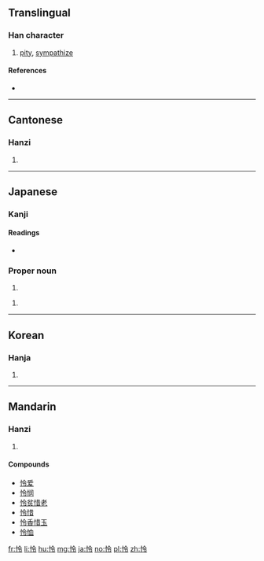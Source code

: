 {{also|憐}}
==Translingual==

===Han character===
{{Han char|rn=61|rad=心|as=05|sn=8|four=9803<sub>7</sub>|canj=心人戈戈 (POII)|ids=⿰[[忄]][[令]]}}

# [[pity]], [[sympathize]]

====References====
* {{Han ref|kx=0381.030|dkj=10461|dj=0709.050|hdz=42287.040|uh=601C|ud=24604|bh=CCB0|bd=52400}}

----

==Cantonese==

===Hanzi===
{{yue-hanzi|jyut=[[lin4]]|y=lin4|tra=憐}}

# {{defn|lang=yue|sort=心05}}

----

==Japanese==

===Kanji===
{{ja-kanji|grade=|rs=心05}}

====Readings====
* {{ja-readings|on=[[れい]] (rei), [[りょう]] (ryō), [[れん]] (ren)|kun=[[さとい]] (satoi), [[あわれむ]] (awaremu)}}

===Proper noun===
{{ja-pos|k|proper|hira=さとし|rom=Satoshi}}

# {{given name|male|lang=ja|sort=さとし}}

{{ja-pos|k|proper|hira=れい|rom=Rei}}

# {{given name|female|lang=ja|sort=れい}}

----

==Korean==

===Hanja===
{{ko-hanja|hangeul=[[령]], [[영]], [[련]], [[연]]|eumhun=|rv=ryeong, yeong, ryeon, yeon|mr=ryŏng, yŏng, ryŏn, yŏn|y=lyeng, yeng, lyen, yen}}

# {{defn|lang=ko|sort=心05}}

----

==Mandarin==

===Hanzi===
{{cmn-hanzi|tra=憐|pin=[[lián]] ([[lian2]])|wg=lien<sup>2</sup>}}

# {{defn|lang=cmn|sort=心05}}

====Compounds====
* [[怜爱]]
* [[怜悯]]
* [[怜贫惜老]]
* [[怜惜]]
* [[怜香惜玉]]
* [[怜恤]]

[[fr:怜]]
[[li:怜]]
[[hu:怜]]
[[mg:怜]]
[[ja:怜]]
[[no:怜]]
[[pl:怜]]
[[zh:怜]]